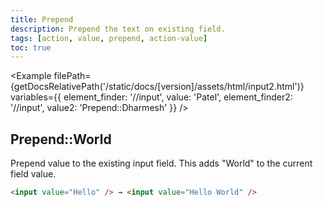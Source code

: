 ```yaml
---
title: Prepend
description: Prepend the text on existing field.
tags: [action, value, prepend, action-value]
toc: true
---
```



<Example
  filePath={getDocsRelativePath('/static/docs/[version]/assets/html/input2.html')}
  variables={{
    element_finder: '//input',
    value: 'Patel',
    element_finder2: '//input',
    value2: 'Prepend::Dharmesh'
  }}
/>

## Prepend::World

Prepend value to the existing input field. This adds "World" to the current field value.

```html
<input value="Hello" /> → <input value="Hello World" />
```
